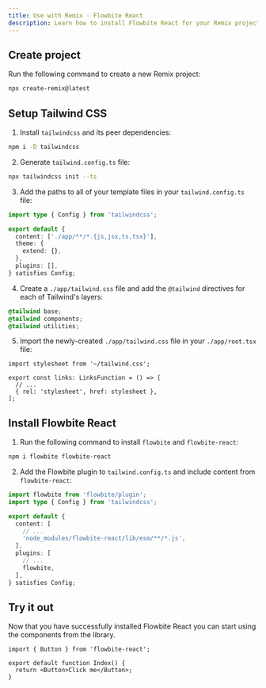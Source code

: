 ```yaml
---
title: Use with Remix - Flowbite React
description: Learn how to install Flowbite React for your Remix project to leverage quicker page loads with a full-stack web framework built by Shopify
---
```


## Create project

Run the following command to create a new Remix project:

```bash
npx create-remix@latest
```

## Setup Tailwind CSS

1. Install `tailwindcss` and its peer dependencies:

```bash
npm i -D tailwindcss
```

2. Generate `tailwind.config.ts` file:

```bash
npx tailwindcss init --ts
```

3. Add the paths to all of your template files in your `tailwind.config.ts` file:

```ts {4}
import type { Config } from 'tailwindcss';

export default {
  content: ['./app/**/*.{js,jsx,ts,tsx}'],
  theme: {
    extend: {},
  },
  plugins: [],
} satisfies Config;
```

4. Create a `./app/tailwind.css` file and add the `@tailwind` directives for each of Tailwind's layers:

```css
@tailwind base;
@tailwind components;
@tailwind utilities;
```

5. Import the newly-created `./app/tailwind.css` file in your `./app/root.tsx` file:

```tsx {1,5}
import stylesheet from '~/tailwind.css';

export const links: LinksFunction = () => [
  // ...
  { rel: 'stylesheet', href: stylesheet },
];
```

## Install Flowbite React

1. Run the following command to install `flowbite` and `flowbite-react`:

```bash
npm i flowbite flowbite-react
```

2. Add the Flowbite plugin to `tailwind.config.ts` and include content from `flowbite-react`:

```ts {1,7,11}
import flowbite from 'flowbite/plugin';
import type { Config } from 'tailwindcss';

export default {
  content: [
    // ...
    'node_modules/flowbite-react/lib/esm/**/*.js',
  ],
  plugins: [
    // ...
    flowbite,
  ],
} satisfies Config;
```

## Try it out

Now that you have successfully installed Flowbite React you can start using the components from the library.

```tsx
import { Button } from 'flowbite-react';

export default function Index() {
  return <Button>Click me</Button>;
}
```
